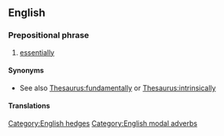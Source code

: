 ==English==

===Prepositional phrase===
{{en-PP}}

# [[essentially]]

====Synonyms====
* See also [[Thesaurus:fundamentally]] or [[Thesaurus:intrinsically]]

====Translations====
{{trans-see|essentially}}

[[Category:English hedges]]
[[Category:English modal adverbs]]